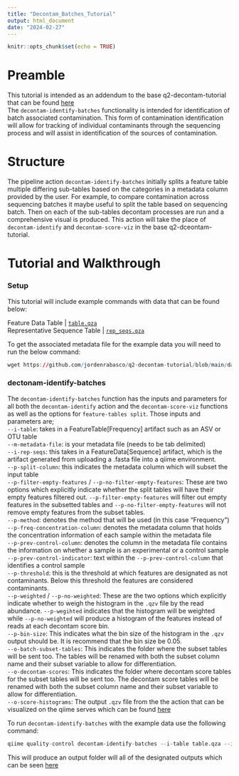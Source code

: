 ```yaml
---
title: "Decontam_Batches_Tutorial"
output: html_document
date: "2024-02-27"
---
```


```r
knitr::opts_chunk$set(echo = TRUE)
```

# Preamble
This tutorial is intended as an addendum to the base q2-decontam-tutorial that can be found [here](https://github.com/jordenrabasco/q2-decontam-tutorial/blob/main/Q2_Decontam_Tutorial.html)\
The `decontam-identify-batches` functionality is intended for identification of batch associated contamination. This form of contamination identification will allow for tracking of individual contaminants through the sequencing process and will assist in identification of the sources of contamination. 

# Structure
The pipeline action `decontam-identify-batches` initially splits a feature table multiple differing sub-tables based on the categories in a metadata column provided by the user. For example, to compare contamination across sequencing batches it maybe useful to split the table based on sequencing batch. Then on each of the sub-tables decontam processes are run and a comprehensive visual is produced. This action will take the place of `decontam-identify` and `decontam-score-viz` in the base q2-dceontam-tutorial. 

# Tutorial and Walkthrough

### Setup

This tutorial will include example commands with data that can be found below:

Feature Data Table | [`table.qza`](https://github.com/jordenrabasco/q2-decontam-tutorial/raw/main/data_objs/table.qza "download")\
Representative Sequence Table | [`rep_seqs.qza`](https://github.com/jordenrabasco/q2-decontam-tutorial/raw/main/data_objs/rep_seqs.qza "download")\

To get the associated metadata file for the example data you will need to run the below command:
```r
wget https://github.com/jordenrabasco/q2-decontam-tutorial/blob/main/data_objs/metadata.tsv
```


### dectonam-identify-batches
The `decontam-identify-batches` function has the inputs and parameters for all both the `decontam-identify` action and the `decontam-score-viz` functions as well as the options for `feature-tables split`. Those inputs and parameters are;\
`--i-table`: takes in a FeatureTable[Frequency] artifact such as an ASV or OTU table\
`--m-metadata-file`: is your metadata file (needs to be tab delimited)\
`--i-rep-seqs`: this takes in a FeatureData[Sequence] artifact, which is the artifact generated from uploading a .fasta file into a qiime environment.\
`--p-split-column`: this indicates the metadata column which will subset the input table\
`--p-filter-empty-features` / `--p-no-filter-empty-features`: These are two options which explicitly indicate whether the split tables will have their empty features filtered out. `--p-filter-empty-features` will filter out empty features in the subsetted tables and `--p-no-filter-empty-features` will not remove empty features from the subset tables.\
`--p-method`: denotes the method that will be used (in this case "Frequency")\
`--p-freq-concentration-column`: denotes the metadata column that holds the concentration information of each sample within the metadata file\
`--p-prev-control-column`: denotes the column in the metadata file contains the information on whether a sample is an experimental or a control sample\
`--p-prev-control-indicator`: text within the `--p-prev-control-column` that identifies a control sample\
`--p-threshold`: this is the threshold at which features are designated as not contaminants. Below this threshold the features are considered contaminants.\
`--p-weighted` / `--p-no-weighted`: These are the two options which explicitly indicate whether to weigh the histogram in the `.qzv` file by the read abundance. `--p-wegihted` indicates that the histogram will be weighted while `--p-no-weighted` will produce a histogram of the features instead of reads at each decontam score bin.\
`--p-bin-size`: This indicates what the bin size of the histogram in the `.qzv` output should be. It is recommend that the bin size be 0.05.\
`--o-batch-subset-tables`: This indicates the folder where the subset tables will be sent too. The tables will be renamed with both the subset column name and their subset variable to allow for differentiation.\
`--o-decontam-scores`: This indicates the folder where decontam score tables for the subset tables will be sent too. The decontam score tables will be renamed with both the subset column name and their subset variable to allow for differentiation.\
`--o-score-histograms`: The output `.qzv` file from the the action that can be visualized on the qiime serves which can be found [here](https://view.qiime2.org/)\

To run `decontam-identify-batches` with the example data use the following command:
```r
qiime quality-control decontam-identify-batches --i-table table.qza --i-rep-seqs rep_seqs.qza --m-metadata-file metadata.tsv --p-split-column subject --p-filter-empty-features  --p-method combined --p-prev-control-column Sample_or_Control --p-prev-control-indicator control --p-freq-concentration-column Concentration --p-threshold 0.1 --p-no-weighted --p-bin-size 0.05 --output-dir batches_outputs 
```

This will produce an output folder will all of the designated outputs which can be seen [here](https://github.com/jordenrabasco/q2-decontam-tutorial/tree/main/data_objs/batches_outputs)
